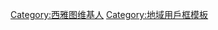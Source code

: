 {{Userbox
  |border-c = #000000
  |border-s = 1
  |id-c     = #00839A
  |id-s     = 12
  |id-fc    = #000000
  |info-c   = #00839A
  |info-s   = 10
  |info-fc  = #FFFFFF
  |id       = [[File:SpaceNeedleQAHill.jpg|75px|center]]
  |info     = 這個用戶居住/曾经居住在[[西雅图]]
}}
<includeonly>[[Category:西雅图维基人]]</includeonly>
<noinclude>[[Category:地域用戶框模板]]</noinclude>